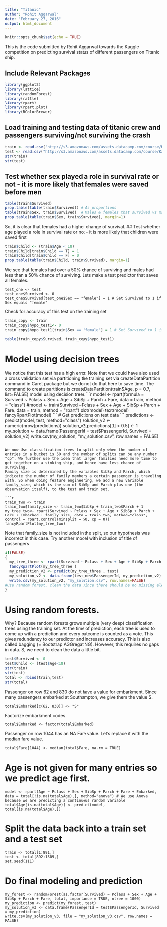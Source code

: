 ---
title: "Titanic"
author: "Rohit Aggarwal"
date: "February 27, 2016"
output: html_document
---

```{r setup, include=FALSE}
knitr::opts_chunk$set(echo = TRUE)
```
This is the code submitted by Rohit Aggarwal towards the Kaggle competition on predicting survival status of different passengers on Titanic ship.

## Include Relevant Packages

```{r library}
library(ggplot2)
library(lattice)
library(randomForest)
library(rattle)
library(rpart)
library(rpart.plot)
library(RColorBrewer)
```

## Load training and testing data of titanic crew and passengers surviving/not surviving the crash
```{r begin, echo=TRUE}
train <- read.csv("http://s3.amazonaws.com/assets.datacamp.com/course/Kaggle/train.csv")
test <- read.csv("http://s3.amazonaws.com/assets.datacamp.com/course/Kaggle/test.csv")
str(train)
str(test)
```
## Test whether sex played a role in survival rate or not - it is more likely that females were saved before men
```{r table, echo=TRUE}
table(train$Survived)
prop.table(table(train$Survived)) # As proportions
table(train$Sex, train$Survived)  # Males & females that survived vs males & females that passed away
prop.table(table(train$Sex, train$Survived), margin=1)
```
So, it is clear that females had a higher change of survival.
## Test whether age played a role in survival rate or not - it is more likely that children were saved first
```{r table2, echo=TRUE}
train$Child <- (train$Age < 18)
train$Child[train$Child == T] = 1
train$Child[train$Child == F] = 0
prop.table(table(train$Child, train$Survived), margin=1)
```
We see that females had over a 50% chance of surviving and males had less than a 50% chance of surviving. Lets make a test predictor that saves all females.
```
test_one <- test
test_one$Survived <- 0
test_one$Survived[test_one$Sex == "female"] = 1 # Set Survived to 1 if Sex equals "female"
```
Check for accuracy of this test on the training set
```{r crossmatch, echo=TRUE}
train_copy <- train
train_copy$hypo_test1<- 0
train_copy$hypo_test1[train$Sex == "female"] = 1 # Set Survived to 1 if Sex equals "female"

table(train_copy$Survived, train_copy$hypo_test1)

```
# Model using decision trees
We notice that this test has a high error. Note that we could have also used a cross validation set via partitioning the training set via createDataPartition command in Caret package but we do not do that here to save time. The command to create partitions is createDataPartition(train$Age, p = 0.7, list=FALSE) model using decision trees
```{r model}
model <- rpart(formula = Survived ~ Pclass + Sex + Age + SibSp + Parch + Fare, data = train, method = "class")
#model <- train(Survived ~Pclass + Sex + Age + SibSp + Parch + Fare, data = train, method = "rpart")
plot(model)
text(model)
fancyRpartPlot(model)
```
# Get predictions on test data
```
predictions <- predict(model, test, method="class")
solution_v2 <- numeric(nrow(predictions))
solution_v2[predictions[,1] < 0.5] <- 1
my_solution <- data.frame(PassengerId = test$PassengerId, Survived = solution_v2)
write.csv(my_solution, "my_solution.csv", row.names = FALSE)
```

We now Use classification trees to split only when the number of entries in a bucket is 50 and the number of splits can be any number "cp". We further use the idea that larger families need more time to get together on a sinking ship, and hence have less chance of surviving. 
Family size is determined by the variables SibSp and Parch, which indicate the number of family members a certain passenger is traveling with. So when doing feature engineering, we add a new variable family_size, which is the sum of SibSp and Parch plus one (the observation itself), to the test and train set.

```{r tree, echo=TRUE}
train_two <- train
train_two$family_size <- train_two$SibSp + train_two$Parch + 1
my_tree_two<- rpart(Survived ~ Pclass + Sex + Age + SibSp + Parch + Fare + Embarked + family_size, data = train_two, method="class", control = rpart.control(minsplit = 50, cp = 0))
fancyRpartPlot(my_tree_two)
```

Note that family_size is not included in the split, so our hypothesis was incorrect in this case. Try another model with inclusion of title of passengers
```{r setup2, include=FALSE}
if(FALSE)
{
  my_tree_three <- rpart(Survived ~ Pclass + Sex + Age + SibSp + Parch + Fare + Embarked+Title, data = train, control = rpart.control(minsplit=50, cp=0), method="class")
  fancyRpartPlot(my_tree_three )
  my_prediction_v2 <- predict(my_tree_three , test)
  my_solution_v2 <- data.frame(test_new$PassengerId, my_prediction_v2)
  write.csv(my_solution_v2, "my_solution.csv", row.names=FALSE)
#Use random forest, clean the data since there should be no missing element, predict age first, then construct new training and test set
}
```

# Using random forests. 
Why? Because random forests grows multiple (very deep) classification trees using the training set. At the time of prediction, each tree is used to come up with a prediction and every outcome is counted as a vote. This gives redundancy to our predictor and increases accuracy. This is also called bagging (= Bootstrap AGGregatING). However, this requires no gaps in data. S, we need to clean the data a little bit.
```{r forests, echo=TRUE}
test$Survived <- 0
test$Child <- (test$Age<18)
str(train)
str(test)
total <- rbind(train,test)
str(total)
```
Passenger on row 62 and 830 do not have a value for embarkment. Since many passengers embarked at Southampton, we give them the value S.
```
total$Embarked[c(62, 830)] <- "S" 
```
Factorize embarkment codes.
```
total$Embarked <- factor(total$Embarked)
```
Passenger on row 1044 has an NA Fare value. Let's replace it with the median fare value.
```
total$Fare[1044] <- median(total$Fare, na.rm = TRUE)
```
# Age is not given for many entries so we predict age first.
```
model <- rpart(Age ~ Pclass + Sex + SibSp + Parch + Fare + Embarked, data = total[!is.na(total$Age),], method="anova") # We use Anova because we are predicting a continuous random variable
total$Age[is.na(total$Age)] <- predict(model, total[is.na(total$Age),])
```
# Split the data back into a train set and a test set
```
train <- total[1:891,]
test <- total[892:1309,]
set.seed(111)
```
# Do final modeling and prediction
```
my_forest <- randomForest(as.factor(Survived) ~ Pclass + Sex + Age + SibSp + Parch + Fare, total, importance = TRUE, ntree = 1000)
my_prediction <- predict(my_forest, test)
my_solution_v3 <- data.frame(PassengerId = test$PassengerId, Survived = my_prediction)
write.csv(my_solution_v3, file = "my_solution_v3.csv", row.names = FALSE)
```
